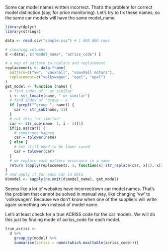 Some car model names written incorrect. That's the problem for correct model distinction (say, for price monitoring).
Let's try to fix these names, so the same car models will have the same model_name.

```r
library(dplyr)
library(stringr)

data <- read.csv("sample.csv") # 1 000 000 rows

# cleaning columns
d <-data[, c("model_name", "acriss_code") ]

# a map of pattern to replace and replacement
replacements <- data.frame(
  pattern=c("vw", "vauxhall", "vauxhall motors"),
  replacement=c("volkswagen", "opel", "opel")
)
get_model <- function (name) {
  # find index of ' or similar'
  i <- str_locate(name, " or similar")
  # find index of 'group - x '
  if (grepl("^group ", name)) {
    car <- str_sub(name, 11)
  }
  # cut this 'or similar'
  car <- str_sub(name, 1, i - 1)[1]
  if(is.na(car)) {
    # sometimes happen
    car = tolower(name)
  } else {
    # but still need to be lower cased
    car = tolower(car)
  }
  # we replace each pattern occurance in a name
  return (apply(replacements, 1, function(x) str_replace(car, x[1], x[2]))[1])
}
# and apply it for each car in data
d$model <- sapply(na.omit(d$model_name), get_model)
```

Seems like a lot of websites have incorrect/own car model names. That's the problem that cannot be solved in manual way, like changing 'vw' to 'volkswagen'. Because we don't know when one of the suppliers will write again something own instead of model name.

Let's at least check for a true ACRISS code for the car models. We will do this just by finding mode of acriss_code for each model.

```r
true_acriss <-
  d %>%
    group_by(model) %>%
    summarise(acriss = names(which.max(table(acriss_code))))
```
